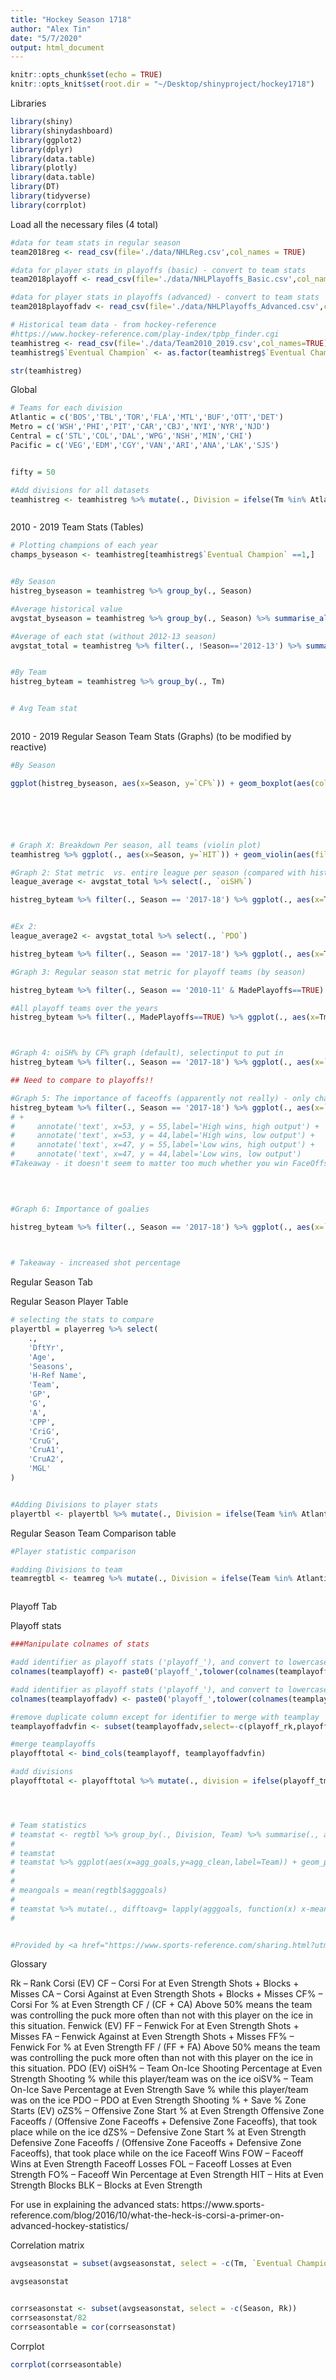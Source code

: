 ```yaml
---
title: "Hockey Season 1718"
author: "Alex Tin"
date: "5/7/2020"
output: html_document
---
```


```r
knitr::opts_chunk$set(echo = TRUE)
knitr::opts_knit$set(root.dir = "~/Desktop/shinyproject/hockey1718")
```


Libraries
```r
library(shiny)
library(shinydashboard)
library(ggplot2)
library(dplyr)
library(data.table)
library(plotly)
library(data.table)
library(DT)
library(tidyverse)
library(corrplot)

```

Load all the necessary files (4 total)
```r

#data for team stats in regular season
team2018reg <- read_csv(file='./data/NHLReg.csv',col_names = TRUE)

#data for player stats in playoffs (basic) - convert to team stats
team2018playoff <- read_csv(file='./data/NHLPlayoffs_Basic.csv',col_names=TRUE)

#data for player stats in playoffs (advanced) - convert to team stats
team2018playoffadv <- read_csv(file='./data/NHLPlayoffs_Advanced.csv',col_names=TRUE)

# Historical team data - from hockey-reference
#https://www.hockey-reference.com/play-index/tpbp_finder.cgi
teamhistreg <- read_csv(file='./data/Team2010_2019.csv',col_names=TRUE)
teamhistreg$`Eventual Champion` <- as.factor(teamhistreg$`Eventual Champion`)

str(teamhistreg)
```

Global

```r
# Teams for each division
Atlantic = c('BOS','TBL','TOR','FLA','MTL','BUF','OTT','DET')
Metro = c('WSH','PHI','PIT','CAR','CBJ','NYI','NYR','NJD')
Central = c('STL','COL','DAL','WPG','NSH','MIN','CHI')
Pacific = c('VEG','EDM','CGY','VAN','ARI','ANA','LAK','SJS')


fifty = 50

#Add divisions for all datasets
teamhistreg <- teamhistreg %>% mutate(., Division = ifelse(Tm %in% Atlantic,'Atlantic', ifelse(Tm %in% Metro, 'Metropolitan', ifelse(Tm %in% Central, 'Central','Pacific'))))



```

2010 - 2019 Team Stats (Tables)

```r
# Plotting champions of each year
champs_byseason <- teamhistreg[teamhistreg$`Eventual Champion` ==1,]


#By Season
histreg_byseason = teamhistreg %>% group_by(., Season)

#Average historical value
avgstat_byseason = teamhistreg %>% group_by(., Season) %>% summarise_all(., mean)

#Average of each stat (without 2012-13 season)
avgstat_total = teamhistreg %>% filter(., !Season=='2012-13') %>% summarise_all(., mean)


#By Team
histreg_byteam = teamhistreg %>% group_by(., Tm)


# Avg Team stat



```

2010 - 2019 Regular Season Team Stats (Graphs) (to be modified by reactive)


```r

#By Season

ggplot(histreg_byseason, aes(x=Season, y=`CF%`)) + geom_boxplot(aes(color=MadePlayoffs))






# Graph X: Breakdown Per season, all teams (violin plot)
teamhistreg %>% ggplot(., aes(x=Season, y=`HIT`)) + geom_violin(aes(fill=MadePlayoffs))

#Graph 2: Stat metric  vs. entire league per season (compared with historical average(?))
league_average <- avgstat_total %>% select(., `oiSH%`)

histreg_byteam %>% filter(., Season == '2017-18') %>% ggplot(., aes(x=Tm, y=`oiSH%`)) + geom_point(aes(color=MadePlayoffs, shape=Division)) + geom_hline(yintercept= as.integer(league_average)) + theme(axis.text.x = element_text(angle = 90)) + geom_text(aes(label=Tm),nudge_y = 0.5,size=2)


#Ex 2:
league_average2 <- avgstat_total %>% select(., `PDO`)

histreg_byteam %>% filter(., Season == '2017-18') %>% ggplot(., aes(x=Tm, y=`PDO`)) + geom_point(aes(color=MadePlayoffs, shape=Division)) + geom_hline(yintercept= as.integer(league_average2)) + theme(axis.text.x = element_text(angle = 90))

#Graph 3: Regular season stat metric for playoff teams (by season)

histreg_byteam %>% filter(., Season == '2010-11' & MadePlayoffs==TRUE) %>% ggplot(., aes(x=Tm, y=`oiSH%`)) + geom_point(aes(color=factor(`Eventual Champion`))) + geom_hline(yintercept= as.integer(league_average)) + theme(axis.text.x = element_text(angle = 90)) + scale_color_discrete(name="Results", breaks=c('1','2','0'), labels=c('Champion','Runner-up','Eliminated'))

#All playoff teams over the years
histreg_byteam %>% filter(., MadePlayoffs==TRUE) %>% ggplot(., aes(x=Tm, y=`CF%`)) + geom_point(aes(color=factor(`Eventual Champion`))) + geom_hline(yintercept= as.integer(league_average)) + theme(axis.text.x = element_text(angle = 90)) + scale_color_discrete(name="Results", breaks=c('1','2','0'), labels=c('Champion','Runner-up','Eliminated'))



#Graph 4: oiSH% by CF% graph (default), selectinput to put in 
histreg_byteam %>% filter(., Season == '2017-18') %>% ggplot(., aes(x=`dZS%`, y=`CF`)) + geom_point(aes(color=MadePlayoffs, shape=Division)) + theme(axis.text.x = element_text(angle = 90))

## Need to compare to playoffs!!

#Graph 5: The importance of faceoffs (apparently not really) - only change season variable
histreg_byteam %>% filter(., Season == '2017-18') %>% ggplot(., aes(x=`FO%`, y=`CF%`)) + geom_point(aes(color=MadePlayoffs, shape=Division)) + theme(axis.text.x = element_text(angle = 90)) + geom_vline(xintercept=fifty) + geom_hline(yintercept=fifty) + geom_text(aes(label=Tm),nudge_x = 0.4,size=2) 
# +
#     annotate('text', x=53, y = 55,label='High wins, high output') +
#     annotate('text', x=53, y = 44,label='High wins, low output') +
#     annotate('text', x=47, y = 55,label='Low wins, high output') +
#     annotate('text', x=47, y = 44,label='Low wins, low output')
#Takeaway - it doesn't seem to matter too much whether you win FaceOffs


    
    
#Graph 6: Importance of goalies
    
histreg_byteam %>% filter(., Season == '2017-18') %>% ggplot(., aes(x=`oiSV%`, y=`dZS%`)) + geom_point(aes(color=MadePlayoffs, shape=Division)) + theme(axis.text.x = element_text(angle = 90)) + geom_text(aes(label=Tm),nudge_y = 0.5,size=2) + geom_hline(yintercept = 50)



# Takeaway - increased shot percentage 

```



Regular Season Tab

Regular Season Player Table 
```r

# selecting the stats to compare
playertbl = playerreg %>% select(
    .,
    'DftYr',
    'Age',
    'Seasons',
    'H-Ref Name',
    'Team',
    'GP',
    'G',
    'A',
    'CPP',
    'CriG',
    'CruG',
    'CruA1',
    'CruA2',
    'MGL'
)


#Adding Divisions to player stats
playertbl <- playertbl %>% mutate(., Division = ifelse(Team %in% Atlantic,'Atlantic', ifelse(Team %in% Metro, 'Metropolitan', ifelse(Team %in% Central, 'Central','Pacific'))))

```


Regular Season Team Comparison table
```r
#Player statistic comparison

#adding Divisions to team 
teamregtbl <- teamreg %>% mutate(., Division = ifelse(Team %in% Atlantic,'Atlantic', ifelse(Team %in% Metro, 'Metropolitan', ifelse(Team %in% Central, 'Central','Pacific'))))



```


Playoff Tab

Playoff stats
```r
###Manipulate colnames of stats

#add identifier as playoff stats ('playoff_'), and convert to lowercase
colnames(teamplayoff) <- paste0('playoff_',tolower(colnames(teamplayoff)))

#add identifier as playoff stats ('playoff_'), and convert to lowercase
colnames(teamplayoffadv) <- paste0('playoff_',tolower(colnames(teamplayoffadv)))

#remove duplicate column except for identifier to merge with teamplay
teamplayoffadvfin <- subset(teamplayoffadv,select=-c(playoff_rk,playoff_x3, playoff_player,playoff_age,playoff_tm,playoff_pos,playoff_gp))

#merge teamplayoffs
playofftotal <- bind_cols(teamplayoff, teamplayoffadvfin)

#add divisions
playofftotal <- playofftotal %>% mutate(., division = ifelse(playoff_tm %in% Atlantic,'Atlantic', ifelse(playoff_tm %in% Metro, 'Metropolitan', ifelse(playoff_tm %in% Central, 'Central','Pacific'))))




# Team statistics
# teamstat <- regtbl %>% group_by(., Division, Team) %>% summarise(., agg_goals = sum(G), agg_clean = sum(CPP))
# 
# teamstat
# teamstat %>% ggplot(aes(x=agg_goals,y=agg_clean,label=Team)) + geom_point(aes(color=Division))
# 
# 
# meangoals = mean(regtbl$agggoals)
# 
# teamstat %>% mutate(., difftoavg= lapply(agggoals, function(x) x-meangoals))
# 


#Provided by <a href="https://www.sports-reference.com/sharing.html?utm_source=direct&utm_medium=Share&utm_campaign=ShareTool">Hockey-Reference.com</a>: <a href="https://www.hockey-reference.com/leagues/NHL_2018.html?sr&utm_source=direct&utm_medium=Share&utm_campaign=ShareTool#stats_adv">View Original Table</a><br>Generated 5/8/2020.
```


Glossary

Rk -- Rank
Corsi (EV)
CF -- Corsi For at Even Strength
Shots + Blocks + Misses
CA -- Corsi Against at Even Strength
Shots + Blocks + Misses
CF% -- Corsi For % at Even Strength
CF / (CF + CA)
Above 50% means the team was controlling the
puck more often than not with this player on the
ice in this situation.
Fenwick (EV)
FF -- Fenwick For at Even Strength
Shots + Misses
FA -- Fenwick Against at Even Strength
Shots + Misses
FF% -- Fenwick For % at Even Strength
FF / (FF + FA)
Above 50% means the team was controlling the
puck more often than not with this player on the
ice in this situation.
PDO (EV)
oiSH% -- Team On-Ice Shooting Percentage at Even Strength
Shooting % while this player/team was on the ice
oiSV% -- Team On-Ice Save Percentage at Even Strength
Save % while this player/team was on the ice
PDO -- PDO at Even Strength
Shooting % + Save %
Zone Starts (EV)
oZS% -- Offensive Zone Start % at Even Strength
Offensive Zone Faceoffs / (Offensive Zone Faceoffs + Defensive Zone Faceoffs),
that took place while on the ice
dZS% -- Defensive Zone Start % at Even Strength
Defensive Zone Faceoffs / (Offensive Zone Faceoffs + Defensive Zone Faceoffs),
that took place while on the ice
Faceoff Wins
FOW -- Faceoff Wins at Even Strength
Faceoff Losses
FOL -- Faceoff Losses at Even Strength
FO% -- Faceoff Win Percentage at Even Strength
HIT -- Hits at Even Strength
Blocks
BLK -- Blocks at Even Strength


For use in explaining the advanced stats:
https://www.sports-reference.com/blog/2016/10/what-the-heck-is-corsi-a-primer-on-advanced-hockey-statistics/










Correlation matrix

```r

avgseasonstat = subset(avgseasonstat, select = -c(Tm, `Eventual Champion`))

avgseasonstat


corrseasonstat <- subset(avgseasonstat, select = -c(Season, Rk))
corrseasonstat/82
corrseasontable = cor(corrseasonstat)

```


Corrplot

```r

corrplot(corrseasontable)


```








